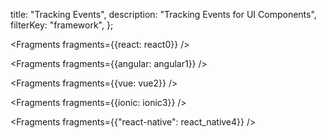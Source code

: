   title: "Tracking Events",
  description: "Tracking Events for UI Components",
  filterKey: "framework",
};


<Fragments fragments={{react: react0}} />


<Fragments fragments={{angular: angular1}} />


<Fragments fragments={{vue: vue2}} />


<Fragments fragments={{ionic: ionic3}} />


  <Fragments fragments={{"react-native": react_native4}} />
